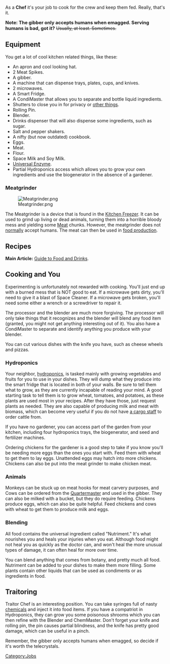 {{SidebarJob|jobname=Chef|img_file=Chef.png|tagline=Bork bork bork|department=Service|access=Bar, Cafe, Hydroponics, Kitchen, Maintenance|duties=Serve food to the crew|supervisors=Head of Personnel|difficulty=Easy|alt_titles=Cook}}
As a '''Chef''' it's your job to cook for the crew and keep them fed. Really, that's it.

<font style="font-size:11pt;">'''Note: The gibber only accepts humans when emagged. Serving humans is bad, got it?'''</font> <s>Usually, at least. Sometimes.</s>

== Equipment ==

You get a lot of cool kitchen related things, like these:

* An apron and cool looking hat.
* 2 Meat Spikes.
* A gibber.
* A machine that can dispense trays, plates, cups, and knives.
* 2 microwaves.
* A Smart Fridge.
* A CondiMaster that allows you to separate and bottle liquid ingredients.
* Shutters to close you in for privacy or [[Traitor|other things]].
* Rolling Pin.
* Blender.
* Drinks dispenser that will also dispense some ingredients, such as sugar.
* Salt and pepper shakers.
* A nifty (but now outdated) cookbook.
* Eggs.
* Meat.
* Flour.
* Space Milk and Soy Milk.
* [[Universal Enzyme]].
* Partial Hydroponics access which allows you to grow your own ingredients and use the biogenerator in the absence of a gardener.

=== Meatgrinder ===
[[Image:Meatgrinder.png]]

The Meatgrinder is a device that is found in the [[Kitchen Freezer]]. It can be used to grind up living or dead animals, turning them into a horrible bloody mess and yielding some [[Meat]] chunks. However, the meatgrinder does not [[Syndicate Items#Electromagnetic Card|normally]] accept humans. The meat can then be used in [[Food|food production]].

== Recipes ==
'''Main Article:''' [[Guide to Food and Drinks]].

== Cooking and You ==

Experimenting is unfortunately not rewarded with cooking. You'll just end up with a burned mess that is NOT good to eat. If a microwave gets dirty, you'll need to give it a blast of Space Cleaner. If a microwave gets broken, you'll need some either a wrench or a screwdriver to repair it.

The processor and the blender are much more forgiving. The processor will only take things that it recognizes and the blender will blend any food item (granted, you might not get anything interesting out of it). You also have a CondiMaster to separate and identify anything you produce with your blender.

You can cut various dishes with the knife you have, such as cheese wheels and pizzas.

=== Hydroponics ===
Your neighbor, [[Botanist|hydroponics]], is tasked mainly with growing vegetables and fruits for you to use in your dishes.  They will dump what they produce into the smart fridge that is located in both of your walls.  Be sure to tell them what to grow, as they are currently incapable of reading your mind.  A good starting task to tell them is to grow wheat, tomatoes, and potatoes, as these plants are used most in your recipes.  After they have those, just request plants as needed.  They are also capable of producing milk and meat with biomass, which can become very useful if you do not have [[Quartermaster|a cargo staff]] to order cattle from.

If you have no gardener, you can access part of the garden from your kitchen, including four hydroponics trays, the biogenerator, and seed and fertilizer machines.

Ordering chickens for the gardener is a good step to take if you know you'll be needing more eggs than the ones you start with. Feed them with wheat to get them to lay eggs. Unattended eggs may hatch into more chickens. Chickens can also be put into the meat grinder to make chicken meat.

=== Animals ===
Monkeys can be stuck up on meat hooks for meat carvery purposes, and Cows can be ordered from the [[Quartermaster]] and used in the gibber. They can also be milked with a bucket, but they do require feeding. Chickens produce eggs, which can also be quite helpful. Feed chickens and cows with wheat to get them to produce milk and eggs.

=== Blending ===
All food contains the universal ingredient called "Nutriment." It's what nourishes you and heals your injuries when you eat. Although food might not heal you as quickly as the doctor can, and won't heal the more unusual types of damage, it can often heal for more over time.

You can blend anything that comes from botany, and pretty much all food. Nutriment can be added to your dishes to make them more filling. Some plants contain other liquids that can be used as condiments or as ingredients in food.

== Traitoring ==
Traitor Chef is an interesting position. You can take syringes full of nasty [[Chemist|chemicals]] and inject it into food items. If you have a compatriot in Hydroponics, they can grow you some poisonous shrooms which you can then refine with the Blender and ChemMaster. Don't forget your knife and rolling pin, the pin causes partial blindness, and the knife has pretty good damage, which can be useful in a pinch.

Remember, the gibber only accepts humans when emagged, so decide if it's worth the telecrystals.

{{Jobs}}
[[Category:Jobs]]